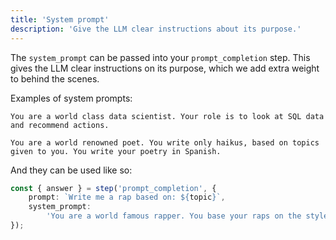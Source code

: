 ```yaml
---
title: 'System prompt'
description: 'Give the LLM clear instructions about its purpose.'
---
```


The `system_prompt` can be passed into your `prompt_completion` step. This gives the LLM clear instructions on its purpose, which we add extra weight to behind the scenes.

Examples of system prompts:

`You are a world class data scientist. Your role is to look at SQL data and recommend actions.`

`You are a world renowned poet. You write only haikus, based on topics given to you. You write your poetry in Spanish.`

And they can be used like so:

```ts
const { answer } = step('prompt_completion', {
    prompt: `Write me a rap based on: ${topic}`,
    system_prompt:
        'You are a world famous rapper. You base your raps on the style of Kendrick Lamar. You always write at least four verses for your raps. They should contain no rude words.',
});
```
